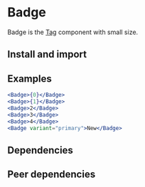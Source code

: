 
<Meta title='MDX/Badge' component={Badge} />

# Badge

<tagversion version={version} name={name} />

Badge is the [Tag](/components/tag) component with small size.

## Install and import

<usage component={component} name={name} peerDependencies={peerDependencies} />

## Examples

```jsx row
<Badge>{0}</Badge>
<Badge>{1}</Badge>
<Badge>2</Badge>
<Badge>3</Badge>
<Badge>4</Badge>
<Badge variant="primary">New</Badge>
```

## Dependencies

<dependencies dependencies={dependencies} />

## Peer dependencies

<dependencies dependencies={peerDependencies} />
